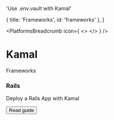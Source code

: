 

  'Use .env.vault with Kamal'

  { title: 'Frameworks', id: 'frameworks' },
]

<PlatformsBreadcrumb icon={
  <>
    <KamalIcon className="h-9 w-9 text-[#2496ED]"/>
  </>
} />
# Kamal
<GuideHeading lead={description} />

<div className="my-16 xl:max-w-none">
  <Heading level={2} id="frameworks">
    Frameworks
  </Heading>
  <div className="not-prose mt-4 grid grid-cols-1 gap-x-6 gap-y-10 border-t border-zinc-900/5 pt-10 dark:border-white/5 sm:grid-cols-2 xl:max-w-none xl:grid-cols-3">
    <div key="rails" className="flex flex-row-reverse gap-6">
      <div className="flex-auto">
        <h3 className="text-sm font-semibold text-zinc-900 dark:text-white">
          Rails
        </h3>
        <p className="mt-1 text-sm text-zinc-600 dark:text-zinc-400">Deploy a Rails App with Kamal</p>
        <p className="mt-4"><Button href="/docs/frameworks/rails/kamal" variant="text" arrow="right">Read guide</Button></p>
      </div>
      <RailsIcon className="h-9 w-9 text-[#CC0000]"/>
    </div>
  </div>
</div>
